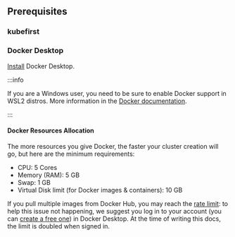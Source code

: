 
## Prerequisites

### kubefirst

<Tabs>
    <TabItem value="homebrew" label="macOS & Linux (Homebrew)">
      <Homebrew />
    </TabItem>
    <TabItem value="linux" label="Linux (manually)">
      <Linux />
    </TabItem>
    <TabItem value="windows" label="Windows">
      <Windows />
    </TabItem>
</Tabs>

### Docker Desktop

[Install](https://docs.docker.com/get-docker/) Docker Desktop.

:::info

If you are a Windows user, you need to be sure to enable Docker support in WSL2 distros. More information in the [Docker documentation](https://docs.docker.com/desktop/wsl/#enabling-docker-support-in-wsl-2-distros).

:::

#### Docker Resources Allocation

The more resources you give Docker, the faster your cluster creation will go, but here are the minimum requirements:

- CPU: 5 Cores
- Memory (RAM): 5 GB
- Swap: 1 GB
- Virtual Disk limit (for Docker images & containers): 10 GB

If you pull multiple images from Docker Hub, you may reach the [rate limit](https://docs.docker.com/docker-hub/download-rate-limit/#whats-the-download-rate-limit-on-docker-hub): to help this issue not happening, we suggest you log in to your account (you can [create a free one](https://hub.docker.com/signup)) in Docker Desktop. At the time of writing this docs, the limit is doubled when signed in.
